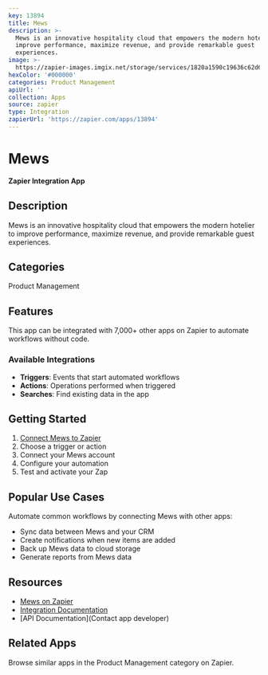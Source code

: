 ```yaml
---
key: 13894
title: Mews
description: >-
  Mews is an innovative hospitality cloud that empowers the modern hotelier to
  improve performance, maximize revenue, and provide remarkable guest
  experiences.
image: >-
  https://zapier-images.imgix.net/storage/services/1820a1590c19636c62d672128fadda50.jpeg?auto=format%2Ccompress&ixlib=python-3.0.0&q=50
hexColor: '#000000'
categories: Product Management
apiUrl: ''
collection: Apps
source: zapier
type: Integration
zapierUrl: 'https://zapier.com/apps/13894'
---
```

# Mews

**Zapier Integration App**

## Description

Mews is an innovative hospitality cloud that empowers the modern hotelier to improve performance, maximize revenue, and provide remarkable guest experiences.

## Categories

Product Management

## Features

This app can be integrated with 7,000+ other apps on Zapier to automate workflows without code.

### Available Integrations

- **Triggers**: Events that start automated workflows
- **Actions**: Operations performed when triggered
- **Searches**: Find existing data in the app

## Getting Started

1. [Connect Mews to Zapier](https://zapier.com/apps/13894)
2. Choose a trigger or action
3. Connect your Mews account
4. Configure your automation
5. Test and activate your Zap

## Popular Use Cases

Automate common workflows by connecting Mews with other apps:

- Sync data between Mews and your CRM
- Create notifications when new items are added
- Back up Mews data to cloud storage
- Generate reports from Mews data

## Resources

- [Mews on Zapier](https://zapier.com/apps/13894)
- [Integration Documentation](https://zapier.com/apps/13894/integrations)
- [API Documentation](Contact app developer)

## Related Apps

Browse similar apps in the Product Management category on Zapier.
